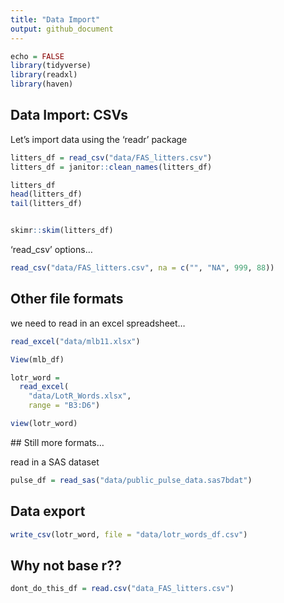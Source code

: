 ```yaml
---
title: "Data Import"
output: github_document
---
```


```r
echo = FALSE
library(tidyverse)
library(readxl)
library(haven)
```


## Data Import: CSVs
Let's import data using the 'readr' package

```r
litters_df = read_csv("data/FAS_litters.csv")
litters_df = janitor::clean_names(litters_df)

litters_df
head(litters_df)
tail(litters_df)
```
```r
```

```r
skimr::skim(litters_df)
```
'read_csv' options...

```r
read_csv("data/FAS_litters.csv", na = c("", "NA", 999, 88))
```
## Other file formats
we need to read in an excel spreadsheet...
```r
read_excel("data/mlb11.xlsx")
```
```r
View(mlb_df)
```

```r
lotr_word = 
  read_excel(
    "data/LotR_Words.xlsx",
    range = "B3:D6")

view(lotr_word)
```

 ## Still more formats... 
 
 read in a SAS dataset
```r
pulse_df = read_sas("data/public_pulse_data.sas7bdat")
```

## Data export

```r
write_csv(lotr_word, file = "data/lotr_words_df.csv")

```

## Why not base r??
 
```r
dont_do_this_df = read.csv("data_FAS_litters.csv")
```
 
 
